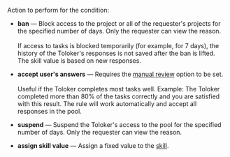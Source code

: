 Action to perform for the condition:

- **ban** — Block access to the project or all of the requester's projects for the specified number of days. Only the requester can view the reason.<br/><br/>    If access to tasks is blocked temporarily (for example, for 7 days), the history of the Toloker's responses is not saved after the ban is lifted. The skill value is based on new responses.

- **accept user's answers** — Requires the [manual review](/docs/guide/offline-accept) option to be set.<br/><br/>    Useful if the Toloker completes most tasks well. Example: The Toloker completed more than 80% of the tasks correctly and you are satisfied with this result. The rule will work automatically and accept all responses in the pool.

- **suspend** — Suspend the Toloker's access to the pool for the specified number of days. Only the requester can view the reason.

- **assign skill value** — Assign a fixed value to the [skill](/docs/guide/nav).
